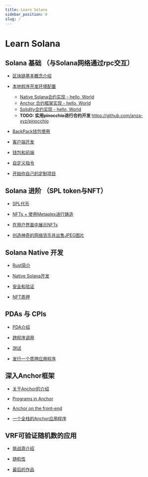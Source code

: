 ```yaml
---
title: Learn Solana
sidebar_position: 0
slug: /
---
```


# Learn Solana

## Solana 基础 （与Solana网络通过rpc交互）

- [区块链基本概念介绍](./basic/block-chain-basic/README.md)
- [本地程序开发环境配置](./basic/local_program_development/local_program_development.md)
    - [Native Solana合约实现 - hello, World](./basic/local_program_development/native_program_hello.md)
    - [Anchor 合约框架实现 - hello, World](./basic/local_program_development/anchor_program_hello.md)
    - [Solidity合约实现 - hello, World ](./basic/local_program_development/solang_program_hello.md)
    - **TODO: 实用pinocchio进行合约开发** https://github.com/anza-xyz/pinocchio

- [BackPack钱包使用](./basic/wallet-usage/README.md)

- [客户端开发](./basic/client-side-development/README.md)

- [钱包和前端](./basic/wallets-and-frontends/README.md)

- [自定义指令](./basic/custom-instruction/README.md)

- [开始你自己的定制项目](./basic/start-your-own-custom-project/README.md)

## Solana 进阶 （SPL token与NFT）

- [SPL代币](./module2/spl-token/README.md)

- [NFTs + 使用Metaplex进行铸造](./module2/nfts-and-minting-with-metaplex/README.md)

- [在用户界面中展示NFTs](./module2/displayings-nfts-in-a-ui/README.md)
-  [创造神奇的网络货币并出售JPEG图片](./module2/make-magic-internet-money-and-sell-jepgs/README.md)

## Solana Native 开发

- [Rust简介](./module3/introduction-to-rust/README.md)

- [Native Solana开发](./module3/native-solana-development/README.md)

- [安全和验证](./module3/security-and-validation/README.md)

- [NFT质押](./module3/nft-staking/README.md)

## PDAs 与 CPIs

- [PDA介绍](./module4/pdas/README.md)

- [跨程序调用](./module4/cross-program-invocations/README.md)

- [测试](./module4/testing/README.md)

- [发行一个质押应用程序](./module4/ship-a-staking-app/README.md)

## 深入Anchor框架

- [关于Anchor的介绍](./module5/introduction-to-anchor/README.md)

- [Programs in Anchor](./module5/program-in-anchor/README.md)

- [Anchor on the front-end](./module5/anchor-on-the-front-end/README.md)

- [一个全栈的Anchor应用程序](./module5/a-full-stack-anchor-app/README.md)

## VRF可验证随机数的应用

- [挑战周介绍](./module6/ship-week/README.md)

- [随机性](./module6/randomness/README.md)

- [最后的作品](./module6/finishing-touches/README.md)
